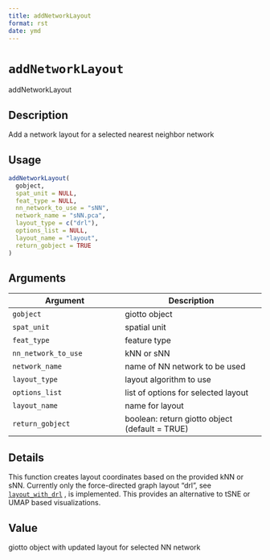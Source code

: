 ```yaml
--- 
title: addNetworkLayout 
format: rst 
date: ymd 
--- 
```

# `addNetworkLayout`

addNetworkLayout


## Description

Add a network layout for a selected nearest neighbor network


## Usage

```r
addNetworkLayout(
  gobject,
  spat_unit = NULL,
  feat_type = NULL,
  nn_network_to_use = "sNN",
  network_name = "sNN.pca",
  layout_type = c("drl"),
  options_list = NULL,
  layout_name = "layout",
  return_gobject = TRUE
)
```


## Arguments

Argument      |Description
------------- |----------------
`gobject`     |     giotto object
`spat_unit`     |     spatial unit
`feat_type`     |     feature type
`nn_network_to_use`     |     kNN or sNN
`network_name`     |     name of NN network to be used
`layout_type`     |     layout algorithm to use
`options_list`     |     list of options for selected layout
`layout_name`     |     name for layout
`return_gobject`     |     boolean: return giotto object (default = TRUE)


## Details

This function creates layout coordinates based on the provided kNN or sNN.
 Currently only the force-directed graph layout "drl", see [`layout_with_drl`](#layoutwithdrl) ,
 is implemented. This provides an alternative to tSNE or UMAP based visualizations.


## Value

giotto object with updated layout for selected NN network


